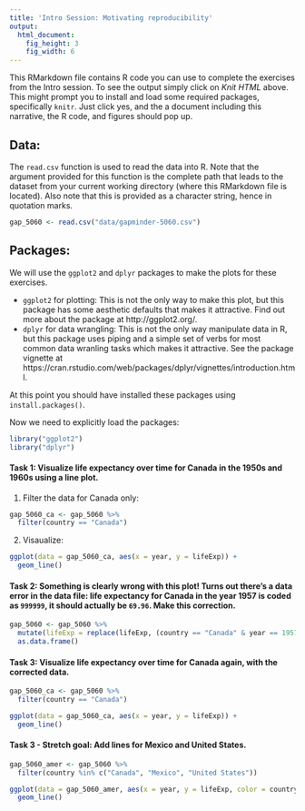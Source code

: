 ```yaml
---
title: 'Intro Session: Motivating reproducibility'
output:
  html_document:
    fig_height: 3
    fig_width: 6
---
```


This RMarkdown file contains R code you can use to complete the exercises from the Intro
session. To see the output simply click on *Knit HTML* above. This might prompt you to 
install and load some required packages, specifically `knitr`. Just click yes, and the a 
document including this narrative, the R code, and figures should pop up.

## Data:

The `read.csv` function is used to read the data into R. Note that the argument provided 
for this function is the complete path that leads to the dataset from your current 
working directory (where this RMarkdown file is located). Also note that this is provided 
as a character string, hence in quotation marks.

```r
gap_5060 <- read.csv("data/gapminder-5060.csv")
```

## Packages:

We will use the `ggplot2` and `dplyr` packages to make the plots for these exercises. 

- `ggplot2` for plotting: This is not the only way to make this plot, but this package 
has some aesthetic defaults that makes it attractive. Find out more about the package
at http://ggplot2.org/.
- `dplyr` for data wrangling: This is not the only way manipulate data in R, but this
package uses piping and a simple set of verbs for most common data wranling tasks which
makes it attractive. See the package vignette at https://cran.rstudio.com/web/packages/dplyr/vignettes/introduction.html.

At this point you should have installed these packages using `install.packages()`.

Now we need to explicitly load the packages:

```r
library("ggplot2")
library("dplyr")
```

#### Task 1: Visualize life expectancy over time for Canada in the 1950s and 1960s using a line plot.

1. Filter the data for Canada only:
```r
gap_5060_ca <- gap_5060 %>%
  filter(country == "Canada")
```

2. Visaualize:
```r
ggplot(data = gap_5060_ca, aes(x = year, y = lifeExp)) +
  geom_line()
```

#### Task 2: Something is clearly wrong with this plot! Turns out there's a data error in the data file: life expectancy for Canada in the year 1957 is coded as `999999`, it should actually be `69.96`. Make this correction.

```r
gap_5060 <- gap_5060 %>%
  mutate(lifeExp = replace(lifeExp, (country == "Canada" & year == 1957), 69.96)) %>%
  as.data.frame()
```

#### Task 3: Visualize life expectancy over time for Canada again, with the corrected data.

```r
gap_5060_ca <- gap_5060 %>%
  filter(country == "Canada")

ggplot(data = gap_5060_ca, aes(x = year, y = lifeExp)) +
  geom_line()
```

#### Task 3 - Stretch goal: Add lines for Mexico and United States.

```r
gap_5060_amer <- gap_5060 %>%
  filter(country %in% c("Canada", "Mexico", "United States"))

ggplot(data = gap_5060_amer, aes(x = year, y = lifeExp, color = country)) +
  geom_line()
```